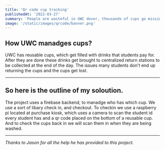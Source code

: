 ```yaml
---
title: 'Qr code cup tracking'
publishedAt: '2022-03-27'
summary: 'People are wasteful in UWC dover, thousands of cups go missing each year, this is an idea on how we can solve that issue'
image: '/static/images/qrcode/banner.png'
---
```

How UWC manadges cups?
---
UWC has reusable cups, which get filled with drinks that students pay for. After they are done these drinks get brought to centralized return stations to be collected at the end of the day. The issues many students don't end up returning the cups and the cups get lost.

---
So here is the outline of my soloution.
---
 The project uses a firebase backend, to manadge who has which cup. We use a sort of libary check in, and checkout. To checkin we use a raspberry pi located at purchase kiosk, which uses a camera to scan the student id every student has and a qr code placed on the bottom of a reusable cup. And to check the cups back in we will scan them in when they are being washed.


---

_Thanks to Jason for all the help he has provided to this project._
